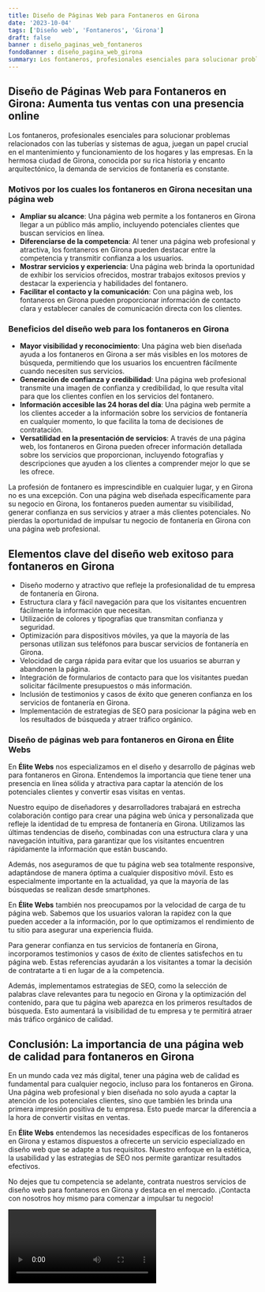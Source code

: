 ```yaml
---
title: Diseño de Páginas Web para Fontaneros en Girona
date: '2023-10-04'
tags: ['Diseño web', 'Fontaneros', 'Girona']
draft: false
banner : diseño_paginas_web_fontaneros
fondoBanner : diseño_pagina_web_girona
summary: Los fontaneros, profesionales esenciales para solucionar problemas relacionados con las tuberías y sistemas de agua, juegan un papel crucial en el mantenimiento y funcionamiento de los hogares y las empresas. En la hermosa ciudad de Girona, conocida por su rica historia y encanto arquitectónico, la demanda de servicios de fontanería es constante.
---
```


## Diseño de Páginas Web para Fontaneros en Girona: Aumenta tus ventas con una presencia online

Los fontaneros, profesionales esenciales para solucionar problemas relacionados con las tuberías y sistemas de agua, juegan un papel crucial en el mantenimiento y funcionamiento de los hogares y las empresas. En la hermosa ciudad de Girona, conocida por su rica historia y encanto arquitectónico, la demanda de servicios de fontanería es constante.

### Motivos por los cuales los fontaneros en Girona necesitan una página web
- **Ampliar su alcance**: Una página web permite a los fontaneros en Girona llegar a un público más amplio, incluyendo potenciales clientes que buscan servicios en línea.
- **Diferenciarse de la competencia**: Al tener una página web profesional y atractiva, los fontaneros en Girona pueden destacar entre la competencia y transmitir confianza a los usuarios.
- **Mostrar servicios y experiencia**: Una página web brinda la oportunidad de exhibir los servicios ofrecidos, mostrar trabajos exitosos previos y destacar la experiencia y habilidades del fontanero.
- **Facilitar el contacto y la comunicación**: Con una página web, los fontaneros en Girona pueden proporcionar información de contacto clara y establecer canales de comunicación directa con los clientes.

### Beneficios del diseño web para los fontaneros en Girona
- **Mayor visibilidad y reconocimiento**: Una página web bien diseñada ayuda a los fontaneros en Girona a ser más visibles en los motores de búsqueda, permitiendo que los usuarios los encuentren fácilmente cuando necesiten sus servicios.
- **Generación de confianza y credibilidad**: Una página web profesional transmite una imagen de confianza y credibilidad, lo que resulta vital para que los clientes confíen en los servicios del fontanero.
- **Información accesible las 24 horas del día**: Una página web permite a los clientes acceder a la información sobre los servicios de fontanería en cualquier momento, lo que facilita la toma de decisiones de contratación.
- **Versatilidad en la presentación de servicios**: A través de una página web, los fontaneros en Girona pueden ofrecer información detallada sobre los servicios que proporcionan, incluyendo fotografías y descripciones que ayuden a los clientes a comprender mejor lo que se les ofrece.

La profesión de fontanero es imprescindible en cualquier lugar, y en Girona no es una excepción. Con una página web diseñada específicamente para su negocio en Girona, los fontaneros pueden aumentar su visibilidad, generar confianza en sus servicios y atraer a más clientes potenciales. No pierdas la oportunidad de impulsar tu negocio de fontanería en Girona con una página web profesional.

<GifSeo />

<Cta />

## Elementos clave del diseño web exitoso para fontaneros en Girona

- Diseño moderno y atractivo que refleje la profesionalidad de tu empresa de fontanería en Girona.
- Estructura clara y fácil navegación para que los visitantes encuentren fácilmente la información que necesitan.
- Utilización de colores y tipografías que transmitan confianza y seguridad.
- Optimización para dispositivos móviles, ya que la mayoría de las personas utilizan sus teléfonos para buscar servicios de fontanería en Girona.
- Velocidad de carga rápida para evitar que los usuarios se aburran y abandonen la página.
- Integración de formularios de contacto para que los visitantes puedan solicitar fácilmente presupuestos o más información.
- Inclusión de testimonios y casos de éxito que generen confianza en los servicios de fontanería en Girona.
- Implementación de estrategias de SEO para posicionar la página web en los resultados de búsqueda y atraer tráfico orgánico.

### Diseño de páginas web para fontaneros en Girona en Élite Webs

En **Élite Webs** nos especializamos en el diseño y desarrollo de páginas web para fontaneros en Girona. Entendemos la importancia que tiene tener una presencia en línea sólida y atractiva para captar la atención de los potenciales clientes y convertir esas visitas en ventas.

Nuestro equipo de diseñadores y desarrolladores trabajará en estrecha colaboración contigo para crear una página web única y personalizada que refleje la identidad de tu empresa de fontanería en Girona. Utilizamos las últimas tendencias de diseño, combinadas con una estructura clara y una navegación intuitiva, para garantizar que los visitantes encuentren rápidamente la información que están buscando.

Además, nos aseguramos de que tu página web sea totalmente responsive, adaptándose de manera óptima a cualquier dispositivo móvil. Esto es especialmente importante en la actualidad, ya que la mayoría de las búsquedas se realizan desde smartphones.

En **Élite Webs** también nos preocupamos por la velocidad de carga de tu página web. Sabemos que los usuarios valoran la rapidez con la que pueden acceder a la información, por lo que optimizamos el rendimiento de tu sitio para asegurar una experiencia fluida.

Para generar confianza en tus servicios de fontanería en Girona, incorporamos testimonios y casos de éxito de clientes satisfechos en tu página web. Estas referencias ayudarán a los visitantes a tomar la decisión de contratarte a ti en lugar de a la competencia.

Además, implementamos estrategias de SEO, como la selección de palabras clave relevantes para tu negocio en Girona y la optimización del contenido, para que tu página web aparezca en los primeros resultados de búsqueda. Esto aumentará la visibilidad de tu empresa y te permitirá atraer más tráfico orgánico de calidad.

## Conclusión: La importancia de una página web de calidad para fontaneros en Girona

En un mundo cada vez más digital, tener una página web de calidad es fundamental para cualquier negocio, incluso para los fontaneros en Girona. Una página web profesional y bien diseñada no solo ayuda a captar la atención de los potenciales clientes, sino que también les brinda una primera impresión positiva de tu empresa. Esto puede marcar la diferencia a la hora de convertir visitas en ventas.

En **Élite Webs** entendemos las necesidades específicas de los fontaneros en Girona y estamos dispuestos a ofrecerte un servicio especializado en diseño web que se adapte a tus requisitos. Nuestro enfoque en la estética, la usabilidad y las estrategias de SEO nos permite garantizar resultados efectivos.

No dejes que tu competencia se adelante, contrata nuestros servicios de diseño web para fontaneros en Girona y destaca en el mercado. ¡Contacta con nosotros hoy mismo para comenzar a impulsar tu negocio!

<Video />

<CtaBot job='Fontaneros' city='Girona'/>

<Gmaps query='Girona+españa+maps' />